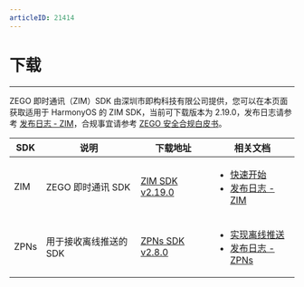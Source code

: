 ```yaml
---
articleID: 21414
---
```


# 下载

- - -

ZEGO 即时通讯（ZIM）SDK 由深圳市即构科技有限公司提供，您可以在本页面获取适用于 HarmonyOS 的 ZIM SDK，当前可下载版本为 2.19.0，发布日志请参考 [发布日志 - ZIM](./ZIM%20release%20notes.mdx)，合规事宜请参考 [ZEGO 安全合规白皮书](https://doc-zh.zego.im/article/16142)。


| SDK | 说明 | 下载地址 | 相关文档 |
| --- | --- | --- | --- |
| ZIM | ZEGO 即时通讯 SDK | [ZIM SDK v2.19.0](https://storage.zego.im/zim/sdk/ohos/ZIM-ohos-shared-ets.zip) | <ul><li>[快速开始](./../Send%20and%20receive%20messages.mdx)</li><li>[发布日志 - ZIM](./ZIM%20release%20notes.mdx)</li></ul> |
| ZPNs | 用于接收离线推送的 SDK | [ZPNs SDK v2.8.0](https://storage.zego.im/zpns/sdk/ohos-next/ZPNs-ohos-shared-ets.zip) | <ul><li>[实现离线推送](./../Offline%20push%20notifications/Implement%20offline%20push%20notification.mdx)</li><li>[发布日志 - ZPNs](./ZPNs%20release%20notes.mdx)</li></ul> |